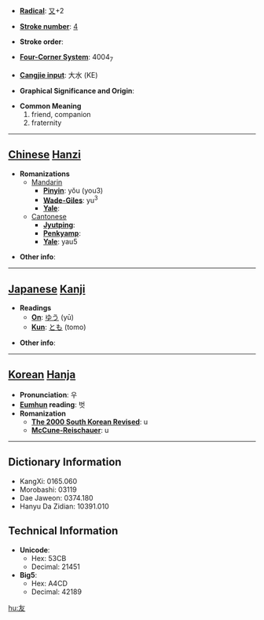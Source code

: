 * '''[[Wiktionary:Chinese radical index| Radical]]''': [[Wiktionary:Chinese radical index 又|又]]+2

* '''[[Wiktionary:Chinese total strokes index|Stroke number]]''': [[Wiktionary:Chinese total strokes index 4|4]]

* '''Stroke order''': 

* '''[[Wiktionary:Chinese four corner index|Four-Corner System]]''': 4004<sub>7</sub>

* '''[[Wiktionary:Chinese Cangjie index|Cangjie input]]''': 大水 (KE)

* '''Graphical Significance and Origin''': 

* '''Common Meaning'''
*#friend, companion
*# fraternity


----

== [[Chinese]] [[Hanzi]] ==

* '''Romanizations'''
** [[Mandarin]]
*** '''[[Pinyin]]''': yǒu (you3)
*** '''[[Wade-Giles]]''': yu<sup>3</sup>
*** '''[[Yale]]''': 
**[[Cantonese]]
***'''[[Jyutping]]''':
***'''[[Penkyamp]]''': 
***'''[[Yale]]''': yau5

* '''Other info''': 

----

== [[Japanese]] [[Kanji]] ==

* '''Readings'''
** '''[[On]]''': [[ゆう]] (yū)
** '''[[Kun]]''': [[とも]] (tomo)

* '''Other info''':  

----

== [[Korean]] [[Hanja]] ==

* '''Pronunciation''': 우
* '''[[Eumhun]] reading''': 벗
* '''Romanization'''
** '''[[The 2000 South Korean Revised Romanization|The 2000 South Korean Revised]]''': u
** '''[[McCune-Reischauer]]''': u

----

== Dictionary Information ==

* KangXi: 0165.060
* Morobashi: 03119
* Dae Jaweon: 0374.180
* Hanyu Da Zidian: 10391.010

== Technical Information ==

* '''Unicode''':
** Hex: 53CB
** Decimal: 21451
* '''Big5''':
** Hex: A4CD
** Decimal: 42189

[[hu:友]]